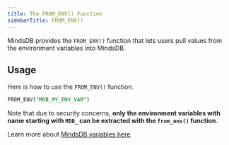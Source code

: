 ```yaml
---
title: The FROM_ENV() Function
sidebarTitle: FROM_ENV()
---
```


MindsDB provides the `FROM_ENV()` function that lets users pull values from the environment variables into MindsDB.

## Usage

Here is how to use the `FROM_ENV()` function.

```sql
FROM_ENV("MDB_MY_ENV_VAR")
```

Note that due to security concerns, **only the environment variables with name starting with `MDB_` can be extracted with the `from_env()` function**.

Learn more about [MindsDB variables here](/mindsdb_sql/functions/variables).
